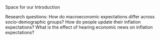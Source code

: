 Space for our Introduction


Research questions: 
 How do macroeconomic expectations differ across socio-demographic groups?
 How do people update their inflation expectations?
 What is the effect of hearing economic news on inflation expectations?